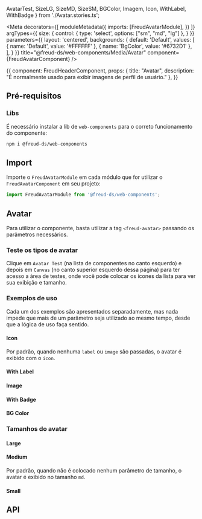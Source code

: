   AvatarTest,
  SizeLG, SizeMD, SizeSM,
  BGColor,
  Imagem,
  Icon,
  WithLabel,
  WithBadge
} from './Avatar.stories.ts';

<Meta
  decorators={[
    moduleMetadata({
      imports: [FreudAvatarModule],
    })
  ]}
  argTypes={{
    size: {
      control: {
        type: 'select',
        options: ["sm", "md", "lg"]
      },
    }
  }}
  parameters={{
    layout: 'centered',
    backgrounds: {
      default: 'Default',
      values: [
        { name: 'Default', value: '#FFFFFF' },
        { name: 'BgColor', value: '#6732D1' },
      ],
    }
  }}
  title="@freud-ds/web-components/Media/Avatar"
  component={FreudAvatarComponent}
/>

<Story name="Storyname-hidden">
  {{
    component: FreudHeaderComponent,
    props: {
      title: "Avatar",
      description: "É normalmente usado para exibir imagens de perfil de usuário."
    },
  }}
</Story>

## Pré-requisitos

### Libs

É necessário instalar a lib de ```web-components``` para o correto funcionamento do componente:
```bash
npm i @freud-ds/web-components
```

## <a id="importing"></a>Import

Importe o ```FreudAvatarModule``` em cada módulo que for utilizar o ```FreudAvatarComponent``` em seu projeto:
```ts
import FreudAvatarModule from '@freud-ds/web-components';
```
## Avatar

Para utilizar o componente, basta utilizar a tag ``<freud-avatar>`` passando os parâmetros necessários.

### Teste os tipos de avatar
Clique em ``Avatar Test`` (na lista de componentes no canto esquerdo) e depois em ``Canvas`` (no canto superior esquerdo dessa página) 
para ter acesso a área de testes, onde você pode colocar os ícones da lista para ver sua exibição e tamanho.

<Canvas withSource={SourceState.NONE}>
  <Story story={AvatarTest}/>
</Canvas>

### Exemplos de uso
Cada um dos exemplos são apresentados separadamente, mas nada impede que mais de um parâmetro seja utilizado ao mesmo tempo, desde que a lógica de uso faça sentido.

#### Icon 
Por padrão, quando nenhuma ```label``` ou ```image``` são passadas, o avatar é exibido com o ```icon```.
<Canvas withSource={SourceState.OPEN}>
  <Story story={Icon}/>
</Canvas>

#### With Label
<Canvas withSource={SourceState.OPEN}>
  <Story story={WithLabel}/>
</Canvas>

#### Image
<Canvas withSource={SourceState.OPEN}>
  <Story story={Imagem}/>
</Canvas>

#### With Badge
<Canvas withSource={SourceState.OPEN}>
  <Story story={WithBadge}/>
</Canvas>

#### BG Color
<Canvas withSource={SourceState.OPEN}>
  <Story story={BGColor}/>
</Canvas>

### Tamanhos do avatar

#### Large
<Canvas withSource={SourceState.OPEN}>
  <Story story={SizeLG}/>
</Canvas>

#### Medium
Por padrão, quando não é colocado nenhum parâmetro de tamanho, o avatar é exibido no tamanho ``md``.
<Canvas withSource={SourceState.OPEN}>
  <Story story={SizeMD}/>
</Canvas>

#### Small
<Canvas withSource={SourceState.OPEN}>
  <Story story={SizeSM}/>
</Canvas>

## <a id="api"></a>API

<ArgsTable of={FreudAvatarComponent}/>
